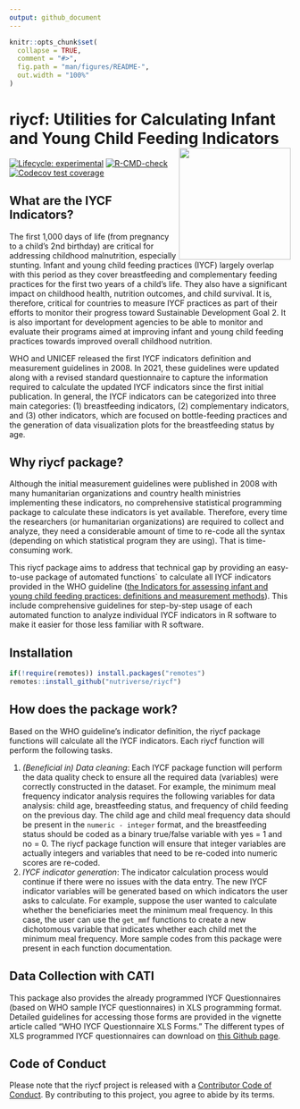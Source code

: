 ```yaml
---
output: github_document
---
```


<!-- README.md is generated from README.Rmd. Please edit that file -->

```r
knitr::opts_chunk$set(
  collapse = TRUE,
  comment = "#>",
  fig.path = "man/figures/README-",
  out.width = "100%"
)
```


# riycf: Utilities for Calculating Infant and Young Child Feeding Indicators <img src="man/figures/logo.png" width="200px" align="right" /> 

<!-- badges: start -->
[![Lifecycle: experimental](https://img.shields.io/badge/lifecycle-experimental-orange.svg)](https://lifecycle.r-lib.org/articles/stages.html#experimental)
[![R-CMD-check](https://github.com/nutriverse/riycf/workflows/R-CMD-check/badge.svg)](https://github.com/nutriverse/riycf/actions)
[![Codecov test coverage](https://codecov.io/gh/nutriverse/riycf/branch/main/graph/badge.svg)](https://app.codecov.io/gh/nutriverse/riycf?branch=main)
<!-- badges: end -->


## What are the IYCF Indicators? 

The first 1,000 days of life (from pregnancy to a child’s 2nd birthday) are critical for addressing childhood malnutrition, especially stunting. Infant and young child feeding practices (IYCF) largely overlap with this period as they cover breastfeeding and complementary feeding practices for the first two years of a child’s life. They also have a significant impact on childhood health, nutrition outcomes, and child survival. It is, therefore, critical for countries to measure IYCF practices as part of their efforts to monitor their progress toward Sustainable Development Goal 2. It is also important for development agencies to be able to monitor and evaluate their programs aimed at improving infant and young child feeding practices towards improved overall childhood nutrition.

WHO and UNICEF released the first IYCF indicators definition and measurement guidelines in 2008. In 2021, these guidelines were updated along with a revised standard questionnaire to capture the information required to calculate the updated IYCF indicators since the first initial publication. In general, the IYCF indicators can be categorized into three main categories: (1) breastfeeding indicators, (2) complementary indicators, and (3) other indicators, which are focused on bottle-feeding practices and the generation of data visualization plots for the breastfeeding status by age.

## Why riycf package? 

Although the initial measurement guidelines were published in 2008 with many humanitarian organizations and country health ministries implementing these indicators, no comprehensive statistical programming package to calculate these indicators is yet available. Therefore, every time the researchers (or humanitarian organizations) are required to collect and analyze, they need a considerable amount of time to re-code all the syntax (depending on which statistical program they are using). That is time-consuming work. 

This riycf package aims to address that technical gap by providing an easy-to-use package of automated functions` to calculate all IYCF indicators provided in the WHO guideline ([the Indicators for assessing infant and young child feeding practices: definitions and measurement methods](https://www.who.int/publications/i/item/9789240018389)). This include comprehensive guidelines for step-by-step usage of each automated function to analyze individual IYCF indicators in R software to make it easier for those less familiar with R software.


## Installation 

```r
if(!require(remotes)) install.packages("remotes") 
remotes::install_github("nutriverse/riycf")
```


## How does the package work?
Based on the WHO guideline’s indicator definition, the riycf package functions will calculate all the IYCF indicators. Each riycf function will perform the following tasks.

 1. *(Beneficial in) Data cleaning*: Each IYCF package function will perform the data quality check to ensure all the required data (variables) were correctly constructed in the dataset. For example, the minimum meal frequency indicator analysis requires the following variables for data analysis: child age, breastfeeding status, and frequency of child feeding on the previous day. The child age and child meal frequency data should be present in the `numeric - integer` format, and the breastfeeding status should be coded as a binary true/false variable with yes = 1 and no = 0. The riycf package function will ensure that integer variables are actually integers and variables that need to be re-coded into numeric scores are re-coded.
 2. *IYCF indicator generation*: The indicator calculation process would continue if there were no issues with the data entry. The new IYCF indicator variables will be generated based on which indicators the user asks to calculate. For example, suppose the user wanted to calculate whether the beneficiaries meet the minimum meal frequency. In this case, the user can use the `get_mmf` functions to create a new dichotomous variable that indicates whether each child met the minimum meal frequency. More sample codes from this package were present in each function documentation.


## Data Collection with CATI 

This package also provides the already programmed IYCF Questionnaires (based on WHO sample IYCF questionnaires) in XLS programming format. Detailed guidelines for accessing those forms are provided in the vignette article called "WHO IYCF Questionnaire XLS Forms." The different types of XLS programmed IYCF questionnaires can download on [this Github page](https://github.com/nicholustintzaw/iycf_xls_forms). 


## Code of Conduct

Please note that the riycf project is released with a [Contributor Code of Conduct](https://contributor-covenant.org/version/2/0/CODE_OF_CONDUCT.html). By contributing to this project, you agree to abide by its terms.

